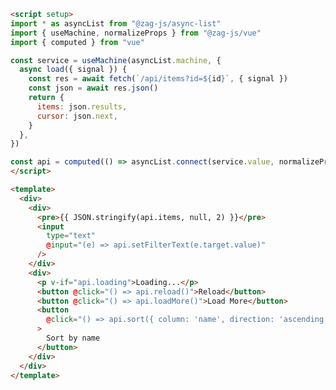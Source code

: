 ```html
<script setup>
import * as asyncList from "@zag-js/async-list"
import { useMachine, normalizeProps } from "@zag-js/vue"
import { computed } from "vue"

const service = useMachine(asyncList.machine, {
  async load({ signal }) {
    const res = await fetch(`/api/items?id=${id}`, { signal })
    const json = await res.json()
    return {
      items: json.results,
      cursor: json.next,
    }
  },
})

const api = computed(() => asyncList.connect(service.value, normalizeProps))
</script>

<template>
  <div>
    <div>
      <pre>{{ JSON.stringify(api.items, null, 2) }}</pre>
      <input
        type="text"
        @input="(e) => api.setFilterText(e.target.value)"
      />
    </div>
    <div>
      <p v-if="api.loading">Loading...</p>
      <button @click="() => api.reload()">Reload</button>
      <button @click="() => api.loadMore()">Load More</button>
      <button
        @click="() => api.sort({ column: 'name', direction: 'ascending' })"
      >
        Sort by name
      </button>
    </div>
  </div>
</template>
```
